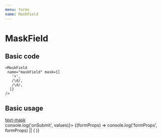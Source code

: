 ```yaml
---
menu: forms
name: MaskField
---
```



# MaskField

<Props of={MaskField} />

## Basic code

```
<MaskField
 name="maskField" mask={[
   '+',
   /\d/,
   /\d/,
  ]}
/>
```

## Basic usage

<Playground>
  <a href="https://text-mask.github.io/text-mask/" target="_blank">text-mask</a>
  <Form onSubmit={(values) => console.log('onSubmit', values)}>
    {(formProps) => console.log('formProps', formProps) || ( <MaskField 
                name="maskField" 
                label="label"
                placeholder="placeholder"
                mask={[
                 '+',
                 /\d/,
                 /\d/,
              ]}
              />)}
  </Form>
</Playground>

